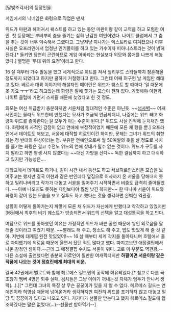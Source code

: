 [달빛조각사]의 등장인물.

게임에서의 닉네임은 화령으로 직업은 댄서.

위드가 마판과 헤어져서 퀘스트를 하고 있는 동안 마판이랑 같이 교역을 하고 모험한 여인. 첫 등장때는 부비부비 춤을 즐기는 심히 난감한 여인이었다. 나이트 클럽에서 그 춤을 추는 것이 너무 익숙해서 그랬다고. 그냥저냥 지나가는 엑스트라로 여겨졌으나 이후 사실은 오프라인에서 엄청난 인기몰이를 하고 있는 가수이자 피아니스트라는 것이 밝혀진다.[* 들키면 당연히 곤란하므로 게임 아바타는 현실보다 외모와 몸매를 나쁘게 해놓았다.] 별명은 '무대 위의 요정'이라고 한다.

16 살 때부터 가수 활동을 했고 세계적으로 히트를 쳐서 헐리우드 스타들까지 청혼해올 정도까지 되었다고 하지만 쿨하게 거절했다고 한다. 그런데 어째 허구헌 날 게임만 해대고 있다. 베르사 대륙 이야기의 해설자인 메이런은 위드가 퀘스트 할 때마다 '일 때문에 못 가요 ㅜㅜ'라고 하고있는데 화령은 일에 쫓기는 모습이 전혀 없다. 기껏해야 이현과 나이트 클럽에 가면서 스케쥴 때문에 늦었다고 한 것 정도.

외모는 여신 취급받기 충분하지만 서윤처럼 절대적인 수준은 아닌듯. ~~[[넘사벽]]~~ 어째서인지는 몰라도 위드한테 반했다는 묘사가 조금씩 언급되더니, 나중에는 위드 빼고 화령이 위드를 좋아한다는걸 모두가 아는 수준이 된다.[* 위드도 사실 진작에 눈치채긴 했다. 화령에게 사적인 감정이 없고 연애에 부정적이었기 때문에 모른 체 했을 뿐.] 오프라인에서 데이트도 해보고, 서윤에 대적할 히로인이긴 하지만, 문제는 그녀가 위드의 취향과는 정 반대의 여성이라는 점. 부유한 연예인으로써 월 50여벌의 옷을 살 정도로 사치를 즐기는 화령은 결코 수전노 위드의 연애 상대가 될수 없는 것이다. 위드가 구두를 사지 말라고 하면 평생 사지 않겠다는 ~~대신 가방을 산다~~ 독한 결심까지 하고 대쉬하고 있지만 가능성은…. 

대학교에서 데이트도 하거나, 같이 시간 내서 등산도 하고 서브히로인스러운 모습을 보여주고는 했지만 결국 이현과 같은 반인데다 옆집으로 이사까지 온 서윤을 당해내지 못하고 밀려나버리고 작가가 대놓고 서윤을 밀어주기 시작하면서 비중도 급격히 줄어들었다. ~~아예 나오지도 못하는 다인보다야 훨씬 낫긴 하지만~~ 한 때나마 서윤이 위드와 화령이 같이 있는 모습을 보고 질투도 하고 했다는 것을 생각하면 완벽한 역관광.

상황이 어떻게 돌아가는지 까맣게 모른 채 위드가 자신에게 반했다고 착각하고 있었지만 36권에서 최후의 비기 퀘스트가 방송되면서 위드의 선택을 알고 대성통곡을 하고 만다.

여담으로 위드를 좋아했던 이유는 가정적인 위드가 바쁜 공연 때문에 쌓인 외로움을 달래줄 것이라고 여겼기 때문. ~~빨래도 해 주고, 청소도 해 주고, 밥도 맛있게 해 줄 것 같아. 저번에 대게찜 완전 맛있었어!~~ 16 살 때부터 세계 각지를 돌아다니며 호텔에서 홀로 자야했기에 외로움 때문에 울면서 잤던 적도 많다고 했다. 따지고보면 애정결핍에서 나온 감정인 셈이다.--근데 그 애정결핍 수치도 서윤이 위다. 고로 이 부분도 역관광.-- 다른 소설에 출연했다면 충분히 히로인이 될만한 여캐릭터지만 '''하필이면 서윤이랑 같은 작품에 나오는 것이 정효린에게 최대의 비운.'''

결국 42권에서 벨로트와 함께 헤르메스 길드원의 공작에 회유되었다.[* 참고로 다른 극초창기 멤버 4명은 회유 실패. 검치들은 그냥 이야기 꺼내는것 자체가 엄두가 안나서 생략(...).][* 그런데 그녀의 특징 상 무슨 꿍꿍이가 있을 지 알 수 없다. 헤르메스 길드는 연예인이라 허영심 때문에 넘어온거라 생각하지만 여전히 위드를 포기하지 않고 대놓고 밀당 및 꿍꿍이가 있다고 나오고 있다. 거기다가 선물만 받는다고 했지 헤르메스 길드에 협조하겠다는 말은 없었다(...)--선물만 받아먹기--]
